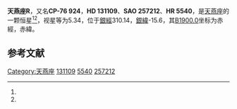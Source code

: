 {{Starbox begin
| name = 天燕座R
}}
{{Starbox observe
| epoch = [[J2000.0|J2000.0]]
| constell = [[天燕座|天燕座]]<ref name=SIMBAD>{{cite web
 | url=http://simbad.u-strasbg.fr/simbad/sim-id?Ident=HR+5540
 | title=Pulsating variable Star
 | publisher=Centre de Données astronomiques de Strasbourg
 | work=SIMBAD
 | accessdate=2012-07-13
 | archive-date=2016-03-17
 | archive-url=https://web.archive.org/web/20160317092023/http://simbad.u-strasbg.fr/simbad/sim-id?Ident=HR+5540
 | dead-url=no
 }}</ref><ref name=DATA>{{cite web
 | url=http://vizier.u-strasbg.fr/viz-bin/VizieR-5?-out.add=.&-source=5050&-corr=PK=HR&-out.max=9999&HR=5540
 | title=VizieR Detailed Page
 | accessdate=2012-07-13
 | archive-date=2016-03-04
 | archive-url=https://web.archive.org/web/20160304233230/http://vizier.u-strasbg.fr/viz-bin/VizieR-5?-out.add=.&-source=5050&-corr=PK=HR&-out.max=9999&HR=5540
 | dead-url=no
 }}</ref>
| 星官 = 
| ra = {{RA|14|57|52.9}}<ref name=SIMBAD /><ref name=DATA />
| dec = {{DEC|-76|39|46}}<ref name=SIMBAD /><ref name=DATA />
| appmag_v = 5.34<ref name=SIMBAD /><ref name=DATA />
}}
{{Starbox character
| class = K4III:<ref name=SIMBAD /><ref name=DATA />
| b-v = 1.45<ref name=SIMBAD /><ref name=DATA />
| u-b = 1.7<ref name=SIMBAD /><ref name=DATA />
| r-i = <ref name=SIMBAD /><ref name=DATA />
| variable = 
}}
{{Starbox astrometry
| radial_v = 1.7
| prop_mo_ra = -31
| parallax = 0.008
| p_error = 
}}
{{Starbox catalog
| names =CP-76 924，[[SAO星表|SAO]] 257212，[[HD星表|HD]] 131109，[[HR星表|HR]] 5540}}
{{Starbox reference |Simbad=HR+5540}}
{{Starbox end}}

'''天燕座R'''，又名'''CP-76 924'''，'''HD 131109'''、'''SAO 257212'''、'''HR 5540'''，是[[天燕座|天燕座]]的一颗恒星<ref name=SIMBAD /><ref name=DATA />，视星等为5.34，位于[[銀道座標系|銀經]]310.14，[[銀道座標系|銀緯]]-15.6，其[[B1900.0|B1900.0]]坐标为赤經{{RA|14|46|28.8}}，赤緯{{DEC|-76|-15.6|19}}。

== 参考文献 ==
{{reflist}}

{{star-stub}}

{{天燕座恒星}}
[[Category:天燕座|Category:天燕座]]
[[Category:HD和HDE天體|131109]]
[[Category:HR天體|5540]]
[[Category:SAO天體|257212]]
